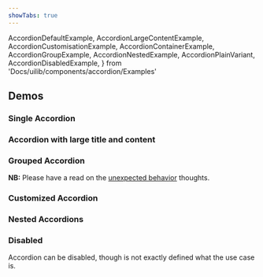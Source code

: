 ```yaml
---
showTabs: true
---
```


  AccordionDefaultExample,
  AccordionLargeContentExample,
  AccordionCustomisationExample,
  AccordionContainerExample,
  AccordionGroupExample,
  AccordionNestedExample,
  AccordionPlainVariant,
  AccordionDisabledExample,
} from 'Docs/uilib/components/accordion/Examples'

## Demos

### Single Accordion

<AccordionDefaultExample />

### Accordion with large title and content

<AccordionLargeContentExample />

### Grouped Accordion

**NB:** Please have a read on the [unexpected behavior](/uilib/components/accordion/info#unexpected-behavior) thoughts.

<AccordionGroupExample />

### Customized Accordion

<AccordionCustomisationExample />

### Nested Accordions

<AccordionNestedExample />

<VisibleWhenVisualTest>
  <AccordionPlainVariant />
</VisibleWhenVisualTest>

### Disabled

Accordion can be disabled, though is not exactly defined what the use case is.

<AccordionDisabledExample />
